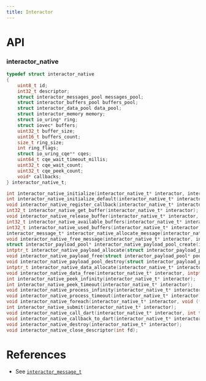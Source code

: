 ```yaml
---
title: Interactor
---
```


# API

### interactor_native

```c title="Declaration"
typedef struct interactor_native
{
    uint8_t id;
    int32_t descriptor;
    struct interactor_messages_pool messages_pool;
    struct interactor_buffers_pool buffers_pool;
    struct interactor_data_pool data_pool;
    struct interactor_memory memory;
    struct io_uring* ring;
    struct iovec* buffers;
    uint32_t buffer_size;
    uint16_t buffers_count;
    size_t ring_size;
    int ring_flags;
    struct io_uring_cqe** cqes;
    uint64_t cqe_wait_timeout_millis;
    uint32_t cqe_wait_count;
    uint32_t cqe_peek_count;
    void* callbacks;
} interactor_native_t;

int interactor_native_initialize(interactor_native_t* interactor, interactor_native_configuration_t* configuration, uint8_t id);
int interactor_native_initialize_default(interactor_native_t* interactor, uint8_t id);
void interactor_native_register_callback(interactor_native_t* interactor, uint64_t owner, uint64_t method, void (*callback)(interactor_message_t*));
int32_t interactor_native_get_buffer(interactor_native_t* interactor);
void interactor_native_release_buffer(interactor_native_t* interactor, uint16_t buffer_id);
int32_t interactor_native_available_buffers(interactor_native_t* interactor);
int32_t interactor_native_used_buffers(interactor_native_t* interactor);
interactor_message_t* interactor_native_allocate_message(interactor_native_t* interactor);
void interactor_native_free_message(interactor_native_t* interactor, interactor_message_t* message);
struct interactor_payload_pool* interactor_native_payload_pool_create(interactor_native_t* interactor, size_t size);
intptr_t interactor_native_payload_allocate(struct interactor_payload_pool* pool);
void interactor_native_payload_free(struct interactor_payload_pool* pool, intptr_t pointer);
void interactor_native_payload_pool_destroy(struct interactor_payload_pool* pool);
intptr_t interactor_native_data_allocate(interactor_native_t* interactor, size_t size);
void interactor_native_data_free(interactor_native_t* interactor, intptr_t pointer, size_t size);
int interactor_native_peek_infinity(interactor_native_t* interactor);
int interactor_native_peek_timeout(interactor_native_t* interactor);
void interactor_native_process_infinity(interactor_native_t* interactor);
void interactor_native_process_timeout(interactor_native_t* interactor);
void interactor_native_foreach(interactor_native_t* interactor, void (*call)(interactor_message_t*), void (*callback)(interactor_message_t*));
int interactor_native_submit(interactor_native_t* interactor);
void interactor_native_call_dart(interactor_native_t* interactor, int target_ring_fd, interactor_message_t* message);
void interactor_native_callback_to_dart(interactor_native_t* interactor, interactor_message_t* message);
void interactor_native_destroy(interactor_native_t* interactor);
void interactor_native_close_descriptor(int fd);
```

# References
* See [`interactor_message_t`](message)